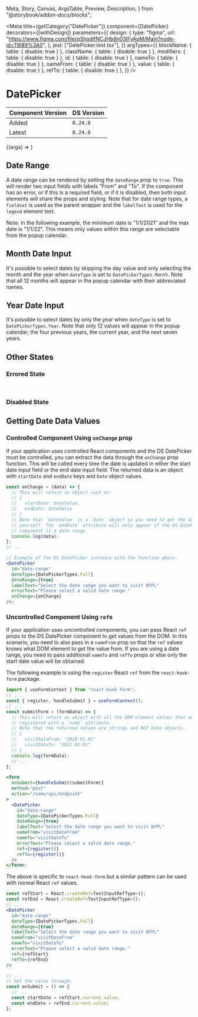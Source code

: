   Meta,
  Story,
  Canvas,
  ArgsTable,
  Preview,
  Description,
} from "@storybook/addon-docs/blocks";


<Meta
  title={getCategory("DatePicker")}
  component={DatePicker}
  decorators={[withDesign]}
  parameters={{
    design: {
      type: "figma",
      url:
        "https://www.figma.com/file/qShodlfNCJHb8n03IFyApM/Main?node-id=11689%3A0",
    },
    jest: ["DatePicker.test.tsx"],
  }}
  argTypes={{
    blockName: { table: { disable: true } },
    className: { table: { disable: true } },
    modifiers: { table: { disable: true } },
    id: { table: { disable: true } },
    nameTo: { table: { disable: true } },
    nameFrom: { table: { disable: true } },
    value: { table: { disable: true } },
    refTo: { table: { disable: true } },
  }}
/>

# DatePicker

| Component Version | DS Version |
| ----------------- | ---------- |
| Added             | `0.24.0`   |
| Latest            | `0.24.0`   |

<Description of={DatePicker} />

<Canvas withToolbar>
  <Story
    name="DatePicker"
    args={{
      dateType: DatePickerTypes.Full,
      dateFormat: "yyyy-MM-dd",
      dateRange: false,
      initialDate: "1/1/2021",
      minDate: "1/1/2021",
      maxDate: "1/1/2022",
      nameFrom: "visit-dates",
      labelText: "Select the date you want to visit NYPL",
      helperText: "Note that the Library may be closed on Sundays.",
      helperTextFrom: "Select start date.",
      helperTextTo: "Select end date.",
      errorText: "Please select a valid date.",
      showLabel: true,
      errored: false,
      disabled: false,
      required: false,
      showOptReqLabel: true,
    }}
  >
    {(args) => <DatePicker id="visit-dates" {...args} />}
  </Story>
</Canvas>

<ArgsTable story="DatePicker" />

## Date Range

A date range can be rendered by setting the `dateRange` prop to `true`. This
will render two input fields with labels "From" and "To". If the component has
an error, or if this is a required field, or if it is disabled, then both input
elements will share the props and styling. Note that for date range types, a
`fieldset` is used as the parent wrapper and the `labelText` is used for the
`legend` element text.

Note: In the following example, the minimum date is "1/1/2021" and the max date
is "1/1/22". This means only values within this range are selectable from the
popup calendar.

<Canvas withToolbar>
  <Story name="Date Range">
    <DatePicker
      id="date-range"
      dateType={DatePickerTypes.Full}
      dateFormat="yyyy-MM-dd"
      dateRange={true}
      minDate="1/1/2021"
      maxDate="1/1/2022"
      labelText="Select the date range you want to visit NYPL"
      nameFrom="visit-dates"
      helperTextFrom="From this date."
      helperTextTo="To this date."
      helperText="Select a valid date range."
      errorText="Please select a valid date range."
      showOptReqLabel={false}
    />
  </Story>
</Canvas>

## Month Date Input

It's possible to select dates by skipping the day value and only selecting
the month and the year when `dateType` is set to `DatePickerTypes.Month`. Note
that all 12 months will appear in the popup calendar with their abbreviated names.

<Canvas withToolbar>
  <Story name="Month Date Input">
    <DatePicker
      id="month-date"
      dateType={DatePickerTypes.Month}
      dateRange={false}
      labelText="Select the month you want to visit NYPL"
      helperText="Note that the Library may be closed on Sundays."
      errorText="Please select a valid month."
    />
  </Story>
</Canvas>

## Year Date Input

It's possible to select dates by only the year when `dateType` is set to
`DatePickerTypes.Year`. Note that only 12 values will appear in the popup
calendar; the four previous years, the current year, and the next seven years.

<Canvas withToolbar>
  <Story name="Year Date Input">
    <DatePicker
      id="month-date"
      dateType={DatePickerTypes.Year}
      dateRange={false}
      labelText="Select the year you want to visit NYPL"
      helperText="Note that the Library may be closed on Sundays."
      showOptReqLabel={false}
    />
  </Story>
</Canvas>

## Other States

### Errored State

<DatePicker
  id="month-date"
  dateType={DatePickerTypes.Full}
  dateRange={true}
  labelText="Select the year you want to visit NYPL"
  helperText="Note that the Library may be closed on Sundays."
  errorText="Please select a valid year."
  errored={true}
  showOptReqLabel={false}
/>
<br />

### Disabled State

<DatePicker
  id="month-date"
  dateType={DatePickerTypes.Full}
  dateRange={true}
  labelText="Select the year you want to visit NYPL"
  disabled={true}
  showOptReqLabel={false}
/>

## Getting Date Data Values

### Controlled Component Using `onChange` prop

If your application uses controlled React components and the DS DatePicker must
be controlled, you can extract the data through the `onChange` prop function.
This will be called every time the date is updated in either the start date input
field or the end date input field. The returned data is an object with `startDate`
and `endDate` keys and `Date` object values.

```jsx
const onChange = (data) => {
  // This will return an object such as:
  // {
  //   startDate: dateValue,
  //   endDate: dateValue
  // }
  // Note that `dateValue` is a `Date` object so you need to get the date value
  // yourself. The `endDate` attribute will only appear if the DS DatePicker
  // component is a date range.
  console.log(data);
};
// ...

// Example of the DS DatePicker instance with the function above:
<DatePicker
  id="date-range"
  dateType={DatePickerTypes.Full}
  dateRange={true}
  labelText="Select the date range you want to visit NYPL"
  errorText="Please select a valid date range."
  onChange={onChange}
/>;
```

### Uncontrolled Component Using `ref`s

If your application uses uncontrolled components, you can pass React `ref` props
to the DS DatePicker component to get values from the DOM. In this scenario, you
need to also pass in a `nameFrom` prop so that the `ref` values knows what DOM
element to get the value from. If you are using a date range, you need to pass
additional `nameTo` and `refTo` props or else only the start date value will be
obtained.

The following example is using the `register` React `ref` from the
`react-hook-form` package.

```jsx
import { useFormContext } from "react-hook-form";
// ...
const { register, handleSubmit } = useFormContext();
// ...
const submitForm = (formData) => {
  // This will return an object with all the DOM element values that were
  // registered with a `name` attribute.
  // Note that the returned values are strings and NOT Date objects.
  // {
  //   visitDateFrom: "2020-01-01"
  //   visitDateTo: "2021-01-01"
  // }
  console.log(formData);
  // ...
};

<form
  onSubmit={handleSubmit(submitForm)}
  method="post"
  action="/some/api/endpoint"
>
  <DatePicker
    id="date-range"
    dateType={DatePickerTypes.Full}
    dateRange={true}
    labelText="Select the date range you want to visit NYPL"
    nameFrom="visitDateFrom"
    nameTo="visitDateTo"
    errorText="Please select a valid date range."
    ref={register()}
    refTo={register()}
  />
</form>;
```

The above is specific to `react-hook-form` but a similar pattern can be used
with normal React `ref` values.

```jsx
const refStart = React.createRef<TextInputRefType>();
const refEnd = React.createRef<TextInputRefType>();
// ...
<DatePicker
  id="date-range"
  dateType={DatePickerTypes.Full}
  dateRange={true}
  labelText="Select the date range you want to visit NYPL"
  nameFrom="visitDateFrom"
  nameTo="visitDateTo"
  errorText="Please select a valid date range."
  ref={refStart}
  refTo={refEnd}
/>

// ...
// Get the value through:
const onSubmit = () => {
  // ...
  const startDate = refStart.current.value;
  const endDate = refEnd.current.value;
};
```

